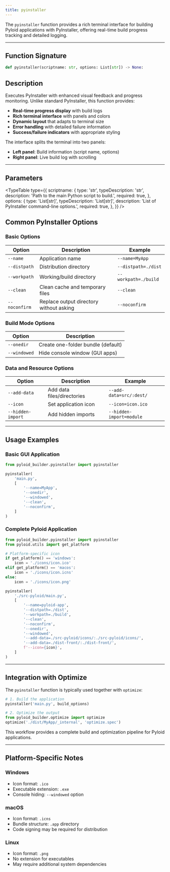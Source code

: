 ```yaml
---
title: pyinstaller
---
```


The `pyinstaller` function provides a rich terminal interface for building Pyloid applications with PyInstaller, offering real-time build progress tracking and detailed logging.

---

## Function Signature

```python
def pyinstaller(scriptname: str, options: List[str]) -> None:
```

## Description

Executes PyInstaller with enhanced visual feedback and progress monitoring. Unlike standard PyInstaller, this function provides:

- **Real-time progress display** with build logs
- **Rich terminal interface** with panels and colors
- **Dynamic layout** that adapts to terminal size
- **Error handling** with detailed failure information
- **Success/failure indicators** with appropriate styling

The interface splits the terminal into two panels:
- **Left panel**: Build information (script name, options)
- **Right panel**: Live build log with scrolling

---

## Parameters

<TypeTable
  type={{
    scriptname: {
      type: 'str',
      typeDescription: 'str',
      description: 'Path to the main Python script to build.',
      required: true,
    },
    options: {
      type: 'List[str]',
      typeDescription: 'List[str]',
      description: 'List of PyInstaller command-line options.',
      required: true,
    },
  }}
/>

## Common PyInstaller Options

### Basic Options

| Option | Description | Example |
|--------|-------------|---------|
| `--name` | Application name | `--name=MyApp` |
| `--distpath` | Distribution directory | `--distpath=./dist` |
| `--workpath` | Working/build directory | `--workpath=./build` |
| `--clean` | Clean cache and temporary files | `--clean` |
| `--noconfirm` | Replace output directory without asking | `--noconfirm` |

### Build Mode Options

| Option | Description |
|--------|-------------|
| `--onedir` | Create one-folder bundle (default) |
| `--windowed` | Hide console window (GUI apps) |

### Data and Resource Options

| Option | Description | Example |
|--------|-------------|---------|
| `--add-data` | Add data files/directories | `--add-data=src/:dest/` |
| `--icon` | Set application icon | `--icon=icon.ico` |
| `--hidden-import` | Add hidden imports | `--hidden-import=module` |

---

## Usage Examples

### Basic GUI Application

```python
from pyloid_builder.pyinstaller import pyinstaller

pyinstaller(
    'main.py',
    [
        '--name=MyApp',
        '--onedir',
        '--windowed',
        '--clean',
        '--noconfirm',
    ]
)
```

### Complete Pyloid Application

```python
from pyloid_builder.pyinstaller import pyinstaller
from pyloid.utils import get_platform

# Platform-specific icon
if get_platform() == 'windows':
    icon = './icons/icon.ico'
elif get_platform() == 'macos':
    icon = './icons/icon.icns'
else:
    icon = './icons/icon.png'

pyinstaller(
    './src-pyloid/main.py',
    [
        '--name=pyloid-app',
        '--distpath=./dist',
        '--workpath=./build',
        '--clean',
        '--noconfirm',
        '--onedir',
        '--windowed',
        '--add-data=./src-pyloid/icons/:./src-pyloid/icons/',
        '--add-data=./dist-front/:./dist-front/',
        f'--icon={icon}',
    ]
)
```

---

## Integration with Optimize

The `pyinstaller` function is typically used together with `optimize`:

```python
# 1. Build the application
pyinstaller('main.py', build_options)

# 2. Optimize the output
from pyloid_builder.optimize import optimize
optimize('./dist/MyApp/_internal', 'optimize.spec')
```

This workflow provides a complete build and optimization pipeline for Pyloid applications.

---

## Platform-Specific Notes

### Windows
- Icon format: `.ico`
- Executable extension: `.exe`
- Console hiding: `--windowed` option

### macOS
- Icon format: `.icns`
- Bundle structure: `.app` directory
- Code signing may be required for distribution

### Linux
- Icon format: `.png`
- No extension for executables
- May require additional system dependencies
